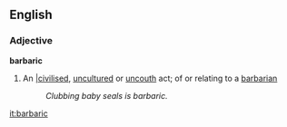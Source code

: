 ==English==
===Adjective===
'''barbaric'''
# An [[uncivilised||civilised]], [[uncultured]] or [[uncouth]] act; of or relating to a [[barbarian]]
#: ''Clubbing baby seals is barbaric.''

[[it:barbaric]]
